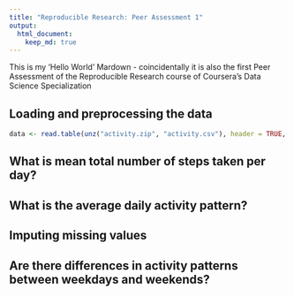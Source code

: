 ```yaml
---
title: "Reproducible Research: Peer Assessment 1"
output: 
  html_document:
    keep_md: true
---
```



This is my 'Hello World' Mardown - coincidentally it is also the first Peer Assessment of the Reproducible Research course of Coursera's Data Science Specialization 

## Loading and preprocessing the data

```r
data <- read.table(unz("activity.zip", "activity.csv"), header = TRUE, sep=",")
```
## What is mean total number of steps taken per day?



## What is the average daily activity pattern?



## Imputing missing values



## Are there differences in activity patterns between weekdays and weekends?
